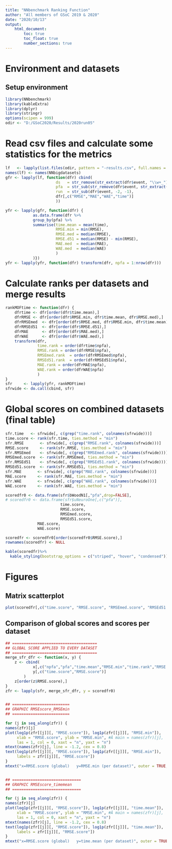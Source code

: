 ```yaml
---
title: "NNbenchmark Ranking Function"
author: "All members of GSoC 2019 & 2020"
date: "2020/10/13"
output:
    html_document:
        toc: true
        toc_float: true
        number_sections: true
---
```


# Environment and datasets 

## Setup environment
```r
library(NNbenchmark)
library(kableExtra)
library(dplyr)   
library(stringr) 
options(scipen = 999)
odir <- "D:/GSoC2020/Results/2020run05"
```

# Read csv files and calculate some statistics for the metrics

```r
lf   <- lapply(list.files(odir, pattern = "-results.csv", full.names = TRUE), csv::as.csv)
names(lf) <- names(NNbigdatasets)
gfr <- lapply(lf, function(dfr) cbind(
					  ds   = str_remove(str_extract(dfr$event, "\\w+_"), "_"),
					  pfa  = str_sub(str_remove(dfr$event, str_extract(dfr$event, "\\w+_")),  1, -4),
					  run  = str_sub(dfr$event, -2, -1),
					  dfr[,c("RMSE","MAE","WAE","time")]
					  ))

yfr <- lapply(gfr, function(dfr) {
			as.data.frame(dfr %>%
			group_by(pfa) %>%
			summarise(time.mean = mean(time), 
			          RMSE.min = min(RMSE), 
			          RMSE.med = median(RMSE),
			          RMSE.d51 = median(RMSE) - min(RMSE),
			          MAE.med  = median(MAE),
			          WAE.med  = median(WAE)
					  )
			)})
yfr <- lapply(yfr, function(dfr) transform(dfr, npfa = 1:nrow(dfr)))
```

# Calculate ranks per datasets and merge results
```r
rankMOFtime <- function(dfr) {
	dfrtime <- dfr[order(dfr$time.mean),]
	dfrRMSE <- dfr[order(dfr$RMSE.min, dfr$time.mean, dfr$RMSE.med),]
	dfrRMSEmed  <- dfr[order(dfr$RMSE.med, dfr$RMSE.min, dfr$time.mean),]
	dfrRMSEd51  <- dfr[order(dfr$RMSE.d51),]
	dfrMAE      <- dfr[order(dfr$MAE.med),]
	dfrWAE      <- dfr[order(dfr$WAE.med),]
	transform(dfr, 
			  time.rank = order(dfrtime$npfa),
			  RMSE.rank = order(dfrRMSE$npfa),
			  RMSEmed.rank  = order(dfrRMSEmed$npfa),
			  RMSEd51.rank  = order(dfrRMSEd51$npfa),
			  MAE.rank = order(dfrMAE$npfa),
			  WAE.rank = order(dfrWAE$npfa)
			  )
}
sfr     <- lapply(yfr, rankMOFtime)
sfrwide <- do.call(cbind, sfr)
```

# Global scores on combined datasets (final table)
```r
sfr.time   <- sfrwide[, c(grep("time.rank", colnames(sfrwide)))]
time.score <- rank(sfr.time, ties.method = "min")
sfr.RMSE       <- sfrwide[, c(grep("RMSE.rank", colnames(sfrwide)))]
RMSE.score     <- rank(sfr.RMSE, ties.method = "min")
sfr.RMSEmed    <- sfrwide[, c(grep("RMSEmed.rank", colnames(sfrwide)))]
RMSEmed.score  <- rank(sfr.RMSEmed, ties.method = "min")
sfr.RMSEd51    <- sfrwide[, c(grep("RMSEd51.rank", colnames(sfrwide)))]
RMSEd51.score  <- rank(sfr.RMSEd51, ties.method = "min")
sfr.MAE       <- sfrwide[, c(grep("MAE.rank", colnames(sfrwide)))]
MAE.score     <- rank(sfr.MAE, ties.method = "min")
sfr.WAE       <- sfrwide[, c(grep("WAE.rank", colnames(sfrwide)))]
WAE.score     <- rank(sfr.WAE, ties.method = "min")

scoredfr0 <- data.frame(sfr$bWoodN1[,"pfa",drop=FALSE], 
# scoredfr0 <- data.frame(sfr$uNeuroOne[,c("pfa")], 
						time.score, 
					    RMSE.score, 
					    RMSEmed.score,
					    RMSEd51.score,
              MAE.score,
              WAE.score)

scoredfr <- scoredfr0[order(scoredfr0$RMSE.score),]
rownames(scoredfr) <- NULL

kable(scoredfr)%>%
  kable_styling(bootstrap_options = c("striped", "hover", "condensed"))
```

# Figures

## Matrix scatterplot
```r

plot(scoredfr[,c("time.score", "RMSE.score", "RMSEmed.score", "RMSEd51.score")], las = 1)
```

## Comparison of global scores and scores per dataset
```r
## =====================================
## GLOBAL SCORE APPLIED TO EVERY DATASET
## =====================================
merge_sfr_dfr <- function(x, y) {
	z <- cbind(
			x[,c("npfa","pfa","time.mean","RMSE.min","time.rank","RMSE.rank")], 
			y[,c("time.score","RMSE.score")]
		)
	z[order(z$RMSE.score),]
}
zfr <- lapply(sfr, merge_sfr_dfr, y = scoredfr0)


## =========================
## GRAPHIC RMSEscore_RMSEmin
## =========================

for (j in seq_along(zfr)) {
names(zfr)[j]
plot(log1p(zfr[[j]][, "RMSE.score"]), log1p(zfr[[j]][, "RMSE.min"]),
     xlab = "RMSE.score", ylab = "RMSE.min", #Â main = names(zfr)[j], 
     las = 1, col = 0, xaxt = "n", yaxt = "n")
mtext(names(zfr)[j], line = -1.2, cex = 0.8)
text(log1p(zfr[[j]][, "RMSE.score"]), log1p(zfr[[j]][, "RMSE.min"]),
	 labels = zfr[[j]][, "RMSE.score"])
}
mtext("x=RMSE.score (global)   y=RMSE.min (per dataset)", outer = TRUE, line = 1)


## ==============================
## GRAPHIC RMSEscore_timemean
## ==============================

for (j in seq_along(zfr)) {
names(zfr)[j]
plot(log1p(zfr[[j]][, "RMSE.score"]), log1p(zfr[[j]][, "time.mean"]),
     xlab = "RMSE.score", ylab = "RMSE.min", #Â main = names(zfr)[j], 
     las = 1, col = 0, xaxt = "n", yaxt = "n")
mtext(names(zfr)[j], line = -1.2, cex = 0.8)
text(log1p(zfr[[j]][, "RMSE.score"]), log1p(zfr[[j]][, "time.mean"]),
	 labels = zfr[[j]][, "RMSE.score"])
}
mtext("x=RMSE.score (global)   y=time.mean (per dataset)", outer = TRUE, line = 1)
```


